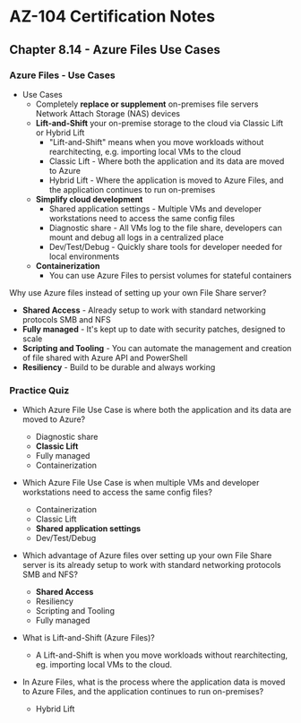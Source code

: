 # AZ-104 Certification Notes
## Chapter 8.14 - Azure Files Use Cases

### Azure Files - Use Cases
* Use Cases
	* Completely **replace or supplement** on-premises file servers Network Attach Storage (NAS) devices
	* **Lift-and-Shift** your on-premise storage to the cloud via Classic Lift or Hybrid Lift
		* "Lift-and-Shift" means when you move workloads without rearchitecting, e.g. importing local VMs to the cloud
		* Classic Lift - Where both the application and its data are moved to Azure
		* Hybrid Lift - Where the application is moved to Azure Files, and the application continues to run on-premises
	* **Simplify cloud development**
		* Shared application settings - Multiple VMs and developer workstations need to access the same config files
		* Diagnostic share - All VMs log to the file share, developers can mount and debug all logs in a centralized place
		* Dev/Test/Debug - Quickly share tools for developer needed for local environments
	* **Containerization**
		* You can use Azure Files to persist volumes for stateful containers

Why use Azure files instead of setting up your own File Share server?
* **Shared Access** - Already setup to work with standard networking protocols SMB and NFS
* **Fully managed** - It's kept up to date with security patches, designed to scale
* **Scripting and Tooling** - You can automate the management and creation of file shared with Azure API and PowerShell
* **Resiliency** - Build to be durable and always working

### Practice Quiz
* Which Azure File Use Case is where both the application and its data are moved to Azure?
	* Diagnostic share
	* **Classic Lift**
	* Fully managed
	* Containerization
* Which Azure File Use Case is when multiple VMs and developer workstations need to access the same config files?
	* Containerization
	* Classic Lift
	* **Shared application settings**
	* Dev/Test/Debug
* Which advantage of Azure files over setting up your own File Share server is its already setup to work with standard networking protocols SMB and NFS?
	* **Shared Access**
	* Resiliency
	* Scripting and Tooling
	* Fully managed

* What is Lift-and-Shift (Azure Files)?
	* A Lift-and-Shift is when you move workloads without rearchitecting, eg. importing local VMs to the cloud.
* In Azure Files, what is the process where the application data is moved to Azure Files, and the application continues to run on-premises?
	* Hybrid Lift